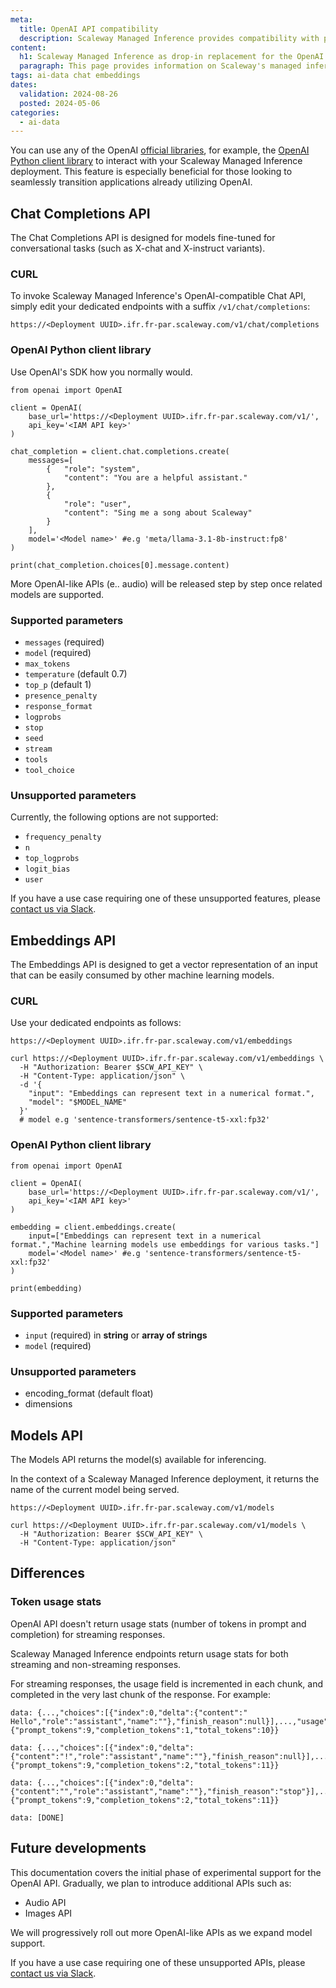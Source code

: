 ```yaml
---
meta:
  title: OpenAI API compatibility
  description: Scaleway Managed Inference provides compatibility with parts of the OpenAI API, to help connect existing applications.
content:
  h1: Scaleway Managed Inference as drop-in replacement for the OpenAI APIs
  paragraph: This page provides information on Scaleway's managed inference compatibility with OpenAI's REST API
tags: ai-data chat embeddings
dates:
  validation: 2024-08-26
  posted: 2024-05-06
categories:
  - ai-data
---
```


You can use any of the OpenAI [official libraries](https://platform.openai.com/docs/libraries/), for example, the [OpenAI Python client library](https://github.com/openai/openai-python) to interact with your Scaleway Managed Inference deployment. 
This feature is especially beneficial for those looking to seamlessly transition applications already utilizing OpenAI.

## Chat Completions API

The Chat Completions API is designed for models fine-tuned for conversational tasks (such as X-chat and X-instruct variants).

### CURL

To invoke Scaleway Managed Inference's OpenAI-compatible Chat API, simply edit your dedicated endpoints with a suffix `/v1/chat/completions`:
```
https://<Deployment UUID>.ifr.fr-par.scaleway.com/v1/chat/completions
```

### OpenAI Python client library

Use OpenAI's SDK how you normally would.

```
from openai import OpenAI

client = OpenAI(
    base_url='https://<Deployment UUID>.ifr.fr-par.scaleway.com/v1/',
    api_key='<IAM API key>'
)

chat_completion = client.chat.completions.create(
    messages=[
        {   "role": "system", 
            "content": "You are a helpful assistant."
        },
        {
            "role": "user",
            "content": "Sing me a song about Scaleway"
        }
    ],
    model='<Model name>' #e.g 'meta/llama-3.1-8b-instruct:fp8'
)

print(chat_completion.choices[0].message.content)
```

<Message type="note">
  More OpenAI-like APIs (e.. audio) will be released step by step once related models are supported.
</Message>

### Supported parameters

- `messages` (required)
- `model` (required)
- `max_tokens`
- `temperature` (default 0.7)
- `top_p` (default 1)
- `presence_penalty`
- `response_format`
- `logprobs`
- `stop`
- `seed`
- `stream`
- `tools`
- `tool_choice`

### Unsupported parameters

Currently, the following options are not supported:

- `frequency_penalty`
- `n`
- `top_logprobs`
- `logit_bias`
- `user`

If you have a use case requiring one of these unsupported features, please [contact us via Slack](https://slack.scaleway.com/).

## Embeddings API

The Embeddings API is designed to get a vector representation of an input that can be easily consumed by other machine learning models.

### CURL

Use your dedicated endpoints as follows:
```
https://<Deployment UUID>.ifr.fr-par.scaleway.com/v1/embeddings
```

```
curl https://<Deployment UUID>.ifr.fr-par.scaleway.com/v1/embeddings \
  -H "Authorization: Bearer $SCW_API_KEY" \
  -H "Content-Type: application/json" \
  -d '{
    "input": "Embeddings can represent text in a numerical format.",
    "model": "$MODEL_NAME"
  }'
  # model e.g 'sentence-transformers/sentence-t5-xxl:fp32'
```

### OpenAI Python client library

```
from openai import OpenAI

client = OpenAI(
    base_url='https://<Deployment UUID>.ifr.fr-par.scaleway.com/v1/',
    api_key='<IAM API key>'
)

embedding = client.embeddings.create(
    input=["Embeddings can represent text in a numerical format.","Machine learning models use embeddings for various tasks."]
    model='<Model name>' #e.g 'sentence-transformers/sentence-t5-xxl:fp32'
)

print(embedding)
```

### Supported parameters

- `input` (required) in **string** or **array of strings**
- `model` (required)

### Unsupported parameters

- encoding_format (default float)
- dimensions

## Models API

The Models API returns the model(s) available for inferencing. 

In the context of a Scaleway Managed Inference deployment, it returns the name of the current model being served.

```
https://<Deployment UUID>.ifr.fr-par.scaleway.com/v1/models
```

```
curl https://<Deployment UUID>.ifr.fr-par.scaleway.com/v1/models \
  -H "Authorization: Bearer $SCW_API_KEY" \
  -H "Content-Type: application/json"
```
## Differences

### Token usage stats

OpenAI API doesn't return usage stats (number of tokens in prompt and completion) for streaming responses.

Scaleway Managed Inference endpoints return usage stats for both streaming and non-streaming responses. 

For streaming responses, the usage field is incremented in each chunk, and completed in the very last chunk of the response. For example:

```
data: {...,"choices":[{"index":0,"delta":{"content":" Hello","role":"assistant","name":""},"finish_reason":null}],...,"usage":{"prompt_tokens":9,"completion_tokens":1,"total_tokens":10}}

data: {...,"choices":[{"index":0,"delta":{"content":"!","role":"assistant","name":""},"finish_reason":null}],...,"usage":{"prompt_tokens":9,"completion_tokens":2,"total_tokens":11}}

data: {...,"choices":[{"index":0,"delta":{"content":"","role":"assistant","name":""},"finish_reason":"stop"}],...,"usage":{"prompt_tokens":9,"completion_tokens":2,"total_tokens":11}}

data: [DONE]
```

## Future developments

This documentation covers the initial phase of experimental support for the OpenAI API. 
Gradually, we plan to introduce additional APIs such as:

- Audio API
- Images API

<Message type="note">
  We will progressively roll out more OpenAI-like APIs as we expand model support.
</Message>

If you have a use case requiring one of these unsupported APIs, please [contact us via Slack](https://slack.scaleway.com/).

